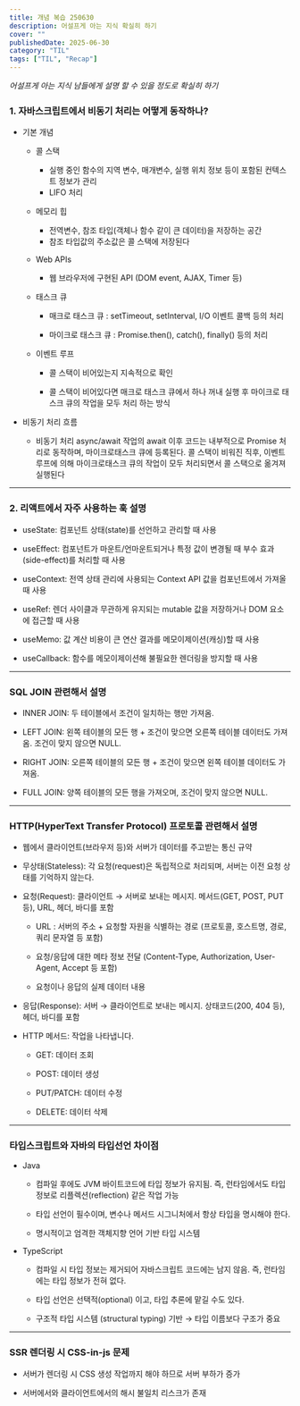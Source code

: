 ```yaml
---
title: 개념 복습 250630
description: 어설프게 아는 지식 확실히 하기
cover: ""
publishedDate: 2025-06-30
category: "TIL"
tags: ["TIL", "Recap"]
---
```


_어설프게 아는 지식 남들에게 설명 할 수 있을 정도로 확실히 하기_

### 1. 자바스크립트에서 비동기 처리는 어떻게 동작하나?

- 기본 개념

  - 콜 스택

    - 실행 중인 함수의 지역 변수, 매개변수, 실행 위치 정보 등이 포함된 컨텍스트 정보가 관리
    - LIFO 처리

  - 메모리 힙

    - 전역변수, 참조 타입(객체나 함수 같이 큰 데이터)을 저장하는 공간
    - 참조 타입값의 주소값은 콜 스택에 저장된다

  - Web APIs

    - 웹 브라우저에 구현된 API (DOM event, AJAX, Timer 등)

  - 태스크 큐

    - 매크로 태스크 큐 : setTimeout, setInterval, I/O 이벤트 콜백 등의 처리

    - 마이크로 태스크 큐 : Promise.then(), catch(), finally() 등의 처리

  - 이벤트 루프

    - 콜 스택이 비어있는지 지속적으로 확인

    - 콜 스택이 비어있다면 매크로 태스크 큐에서 하나 꺼내 실행 후 마이크로 태스크 큐의 작업을 모두 처리 하는 방식

- 비동기 처리 흐름

  - 비동기 처리 async/await 작업의 await 이후 코드는 내부적으로 Promise 처리로 동작하며, 마이크로태스크 큐에 등록된다. 콜 스택이 비워진 직후, 이벤트 루프에 의해 마이크로태스크 큐의 작업이 모두 처리되면서 콜 스택으로 옮겨져 실행된다

---

### 2. 리액트에서 자주 사용하는 훅 설명

- useState: 컴포넌트 상태(state)를 선언하고 관리할 때 사용

- useEffect: 컴포넌트가 마운트/언마운트되거나 특정 값이 변경될 때 부수 효과(side-effect)를 처리할 때 사용

- useContext: 전역 상태 관리에 사용되는 Context API 값을 컴포넌트에서 가져올 때 사용

- useRef: 렌더 사이클과 무관하게 유지되는 mutable 값을 저장하거나 DOM 요소에 접근할 때 사용

- useMemo: 값 계산 비용이 큰 연산 결과를 메모이제이션(캐싱)할 때 사용

- useCallback: 함수를 메모이제이션해 불필요한 렌더링을 방지할 때 사용

---

### SQL JOIN 관련해서 설명

- INNER JOIN: 두 테이블에서 조건이 일치하는 행만 가져옴.

- LEFT JOIN: 왼쪽 테이블의 모든 행 + 조건이 맞으면 오른쪽 테이블 데이터도 가져옴. 조건이 맞지 않으면 NULL.

- RIGHT JOIN: 오른쪽 테이블의 모든 행 + 조건이 맞으면 왼쪽 테이블 데이터도 가져옴.

- FULL JOIN: 양쪽 테이블의 모든 행을 가져오며, 조건이 맞지 않으면 NULL.

---

### HTTP(HyperText Transfer Protocol) 프로토콜 관련해서 설명

- 웹에서 클라이언트(브라우저 등)와 서버가 데이터를 주고받는 통신 규약

- 무상태(Stateless): 각 요청(request)은 독립적으로 처리되며, 서버는 이전 요청 상태를 기억하지 않는다.

- 요청(Request): 클라이언트 → 서버로 보내는 메시지. 메서드(GET, POST, PUT 등), URL, 헤더, 바디를 포함

  - URL : 서버의 주소 + 요청할 자원을 식별하는 경로 (프로토콜, 호스트명, 경로, 쿼리 문자열 등 포함)

  - 요청/응답에 대한 메타 정보 전달 (Content-Type, Authorization, User-Agent, Accept 등 포함)

  - 요청이나 응답의 실제 데이터 내용

- 응답(Response): 서버 → 클라이언트로 보내는 메시지. 상태코드(200, 404 등), 헤더, 바디를 포함

- HTTP 메서드: 작업을 나타냅니다.

  - GET: 데이터 조회

  - POST: 데이터 생성

  - PUT/PATCH: 데이터 수정

  - DELETE: 데이터 삭제

---

### 타입스크립트와 자바의 타입선언 차이점

- Java

  - 컴파일 후에도 JVM 바이트코드에 타입 정보가 유지됨. 즉, 런타임에서도 타입 정보로 리플렉션(reflection) 같은 작업 가능

  - 타입 선언이 필수이며, 변수나 메서드 시그니처에서 항상 타입을 명시해야 한다.

  - 명시적이고 엄격한 객체지향 언어 기반 타입 시스템

- TypeScript

  - 컴파일 시 타입 정보는 제거되어 자바스크립트 코드에는 남지 않음. 즉, 런타임에는 타입 정보가 전혀 없다.

  - 타입 선언은 선택적(optional) 이고, 타입 추론에 맡길 수도 있다.

  - 구조적 타입 시스템 (structural typing) 기반 → 타입 이름보다 구조가 중요

---

### SSR 렌더링 시 CSS-in-js 문제

- 서버가 렌더링 시 CSS 생성 작업까지 해야 하므로 서버 부하가 증가

- 서버에서와 클라이언트에서의 해시 불일치 리스크가 존재

